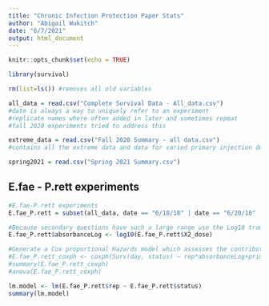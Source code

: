 ```yaml
---
title: "Chronic Infection Protection Paper Stats"
author: "Abigail Wukitch"
date: "6/7/2021"
output: html_document
---
```


```r
knitr::opts_chunk$set(echo = TRUE)
```

```r
library(survival)

rm(list=ls()) #removes all old variables

all_data = read.csv("Complete Survival Data - All_data.csv")
#date is always a way to uniquely refer to an experiment
#replicate names where often added in later and sometimes repeat
#fall 2020 experiments tried to address this

extreme_data = read.csv("Fall 2020 Summary - all data.csv")
#contains all the extreme data and data for varied primary injection dose

spring2021 = read.csv("Spring 2021 Summary.csv")

```

## E.fae - P.rett experiments

```r
#E.fae-P.rett experiments
E.fae_P.rett = subset(all_data, date == "6/18/18" | date == "6/20/18" | date == "6/22/18" | date == "6/25/18" | date == "7/19/18" | date == "7/23/18" | date == "6/3/19" | date == "6/5/19" | date == "6/11/19" | date == "7/1/19" | date == "7/3/19")

#Because secondary questions have such a large range use the Log10 transformation
E.fae_P.rett$absorbanceLog <- log10(E.fae_P.rett$X2_dose)

#Generate a Cox proportional Hazards model which assesses the contribution of infectious dose while controlling for replicate
#E.fae_P.rett_coxph <- coxph(Surv(day, status) ~ rep*absorbanceLog+primary*absorbanceLog, data = E.fae_P.rett)
#summary(E.fae_P.rett_coxph)
#anova(E.fae_P.rett_coxph)

lm.model <- lm(E.fae_P.rett$rep ~ E.fae_P.rett$status)
summary(lm.model)

```